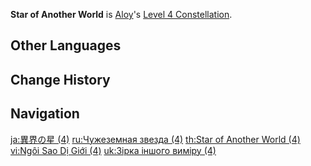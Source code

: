 {{Constellation Infobox
|title       = Star of Another World
|image       = Constellation Star of Another World.png
|description = The time has not yet come for this person's corner of the night sky to light up.
|level       = 4
|character   = Aloy
}}
'''Star of Another World''' is [[Aloy]]'s [[Level 4 Constellation]].

==Other Languages==
{{Transclude|Star of Another World (1)|Other Languages}}

==Change History==
{{Change History|2.1}}

==Navigation==
{{Talent Navbox|Aloy}}

[[ja:異界の星 (4)]]
[[ru:Чужеземная звезда (4)]]
[[th:Star of Another World (4)]]
[[vi:Ngôi Sao Dị Giới (4)]]
[[uk:Зірка іншого виміру (4)]]
